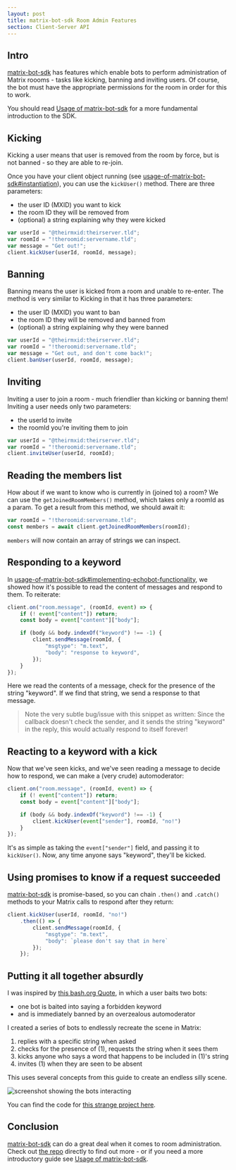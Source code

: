 ```yaml
---
layout: post
title: matrix-bot-sdk Room Admin Features
section: Client-Server API
---
```


## Intro

[matrix-bot-sdk] has features which enable bots to perform administration of Matrix roooms - tasks like kicking, banning and inviting users. Of course, the bot must have the appropriate permissions for the room in order for this to work.

You should read [Usage of matrix-bot-sdk] for a more fundamental introduction to the SDK.

## Kicking

Kicking a user means that user is removed from the room by force, but is not banned - so they are able to re-join.

Once you have your client object running (see [usage-of-matrix-bot-sdk#instantiation](https://matrix.org/docs/guides/usage-of-matrix-bot-sdk#instantiation)), you can use the `kickUser()` method. There are three parameters:

* the user ID (MXID) you want to kick
* the room ID they will be removed from
* (optional) a string explaining why they were kicked

```javascript
var userId = "@theirmxid:theirserver.tld";
var roomId = "!theroomid:servername.tld";
var message = "Get out!";
client.kickUser(userId, roomId, message);
```

## Banning

Banning means the user is kicked from a room and unable to re-enter. The method is very similar to Kicking in that it has three parameters:

* the user ID (MXID) you want to ban
* the room ID they will be removed and banned from
* (optional) a string explaining why they were banned

```javascript
var userId = "@theirmxid:theirserver.tld";
var roomId = "!theroomid:servername.tld";
var message = "Get out, and don't come back!";
client.banUser(userId, roomId, message);
```

## Inviting

Inviting a user to join a room - much friendlier than kicking or banning them! Inviting a user needs only two parameters:

* the userId to invite
* the roomId you're inviting them to join

```javascript
var userId = "@theirmxid:theirserver.tld";
var roomId = "!theroomid:servername.tld";
client.inviteUser(userId, roomId);
```

## Reading the members list

How about if we want to know who is currently in (joined to) a room? We can use the `getJoinedRoomMembers()` method, which takes only a roomId as a param. To get a result from this method, we should await it:

```javascript
var roomId = "!theroomid:servername.tld";
const members = await client.getJoinedRoomMembers(roomId);
```

`members` will now contain an array of strings we can inspect.

## Responding to a keyword

In [usage-of-matrix-bot-sdk#implementing-echobot-functionality](https://matrix.org/docs/guides/usage-of-matrix-bot-sdk#implementing-echobot-functionality), we showed how it's possible to read the content of messages and respond to them. To reiterate:

```javascript
client.on("room.message", (roomId, event) => {
    if (! event["content"]) return;
    const body = event["content"]["body"];

    if (body && body.indexOf("keyword") !== -1) {
        client.sendMessage(roomId, {
            "msgtype": "m.text",
            "body": "response to keyword",
        });
    }
});
```

Here we read the contents of a message, check for the presence of the string "keyword". If we find that string, we send a response to that message.

> Note the very subtle bug/issue with this snippet as written: Since the callback doesn't check the sender, and it sends the string "keyword" in the reply, this would actually respond to itself forever!

## Reacting to a keyword with a kick

Now that we've seen kicks, and we've seen reading a message to decide how to respond, we can make a (very crude) automoderator:

```javascript
client.on("room.message", (roomId, event) => {
    if (! event["content"]) return;
    const body = event["content"]["body"];

    if (body && body.indexOf("keyword") !== -1) {
        client.kickUser(event["sender"], roomId, "no!")
    }
});
```

It's as simple as taking the `event["sender"]` field, and passing it to `kickUser()`. Now, any time anyone says "keyword", they'll be kicked.

## Using promises to know if a request succeeded

[matrix-bot-sdk] is promise-based, so you can chain `.then()` and `.catch()` methods to your Matrix calls to respond after they return:

```javascript
client.kickUser(userId, roomId, "no!")
    .then(() => {
        client.sendMessage(roomId, {
            "msgtype": "m.text",
            "body": `please don't say that in here`
        });
    });
```

## Putting it all together absurdly

I was inspired by [this bash.org Quote](http://bash.org/?178890), in which a user baits two bots:

* one bot is baited into saying a forbidden keyword
* and is immediately banned by an overzealous automoderator

I created a series of bots to endlessly recreate the scene in Matrix:

1) replies with a specific string when asked
2) checks for the presence of (1), requests the string when it sees them
3) kicks anyone who says a word that happens to be included in (1)'s string
4) invites (1) when they are seen to be absent

This uses several concepts from this guide to create an endless silly scene.

![screenshot showing the bots interacting](/docs/img/bot-dance.png)

You can find the code for [this strange project here](https://github.com/benparsons/bot-dance).

## Conclusion

[matrix-bot-sdk] can do a great deal when it comes to room administration. Check out [the repo][matrix-bot-sdk] directly to find out more - or if you need a more introductory guide see [Usage of matrix-bot-sdk].

[matrix-bot-sdk]: https://github.com/turt2live/matrix-bot-sdk
[Usage of matrix-bot-sdk]: https://matrix.org/docs/guides/usage-of-matrix-bot-sdk
